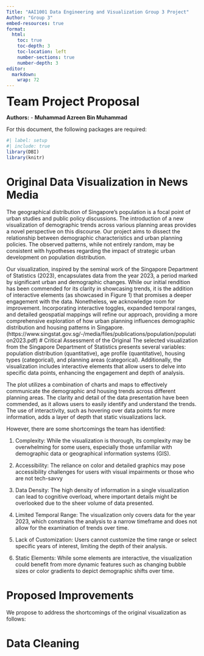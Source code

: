```yaml
---
Title: "AAI1001 Data Engineering and Visualization Group 3 Project"
Author: "Group 3"
embed-resources: true
format:
  html:
    toc: true
    toc-depth: 3
    toc-location: left
    number-sections: true
    number-depth: 3
editor: 
  markdown: 
    wrap: 72
---
```


<font size="6"> **Team Project Proposal** </font>

**Authors:** - **Muhammad Azreen Bin Muhammad**

For this document, the following packages are required:

```r
#| label: setup 
#| include: true
library(DBI)
library(knitr)
```

# Original Data Visualization in News Media

The geographical distribution of Singapore's population is a focal point
of urban studies and public policy discussions. The introduction of a
new visualization of demographic trends across various planning areas
provides a novel perspective on this discourse. Our project aims to
dissect the relationship between demographic characteristics and urban
planning policies. The observed patterns, while not entirely random, may
be consistent with hypotheses regarding the impact of strategic urban
development on population distribution.

Our visualization, inspired by the seminal work of the Singapore
Department of Statistics (2023), encapsulates data from the year 2023, a
period marked by significant urban and demographic changes. While our
initial rendition has been commended for its clarity in showcasing
trends, it is the addition of interactive elements (as showcased in
Figure 1) that promises a deeper engagement with the data. Nonetheless,
we acknowledge room for improvement. Incorporating interactive toggles,
expanded temporal ranges, and detailed geospatial mappings will refine
our approach, providing a more comprehensive exploration of how urban
planning influences demographic distribution and housing patterns in
Singapore.
(https://www.singstat.gov.sg/-/media/files/publications/population/population2023.pdf)
# Critical Assessment of the Original The selected visualization from
the Singapore Department of Statistics presents several variables:
population distribution (quantitative), age profile (quantitative),
housing types (categorical), and planning areas (categorical).
Additionally, the visualization includes interactive elements that allow
users to delve into specific data points, enhancing the engagement and
depth of analysis.

The plot utilizes a combination of charts and maps to effectively
communicate the demographic and housing trends across different planning
areas. The clarity and detail of the data presentation have been
commended, as it allows users to easily identify and understand the
trends. The use of interactivity, such as hovering over data points for
more information, adds a layer of depth that static visualizations lack.

However, there are some shortcomings the team has identified:

1.  Complexity: While the visualization is thorough, its complexity may
    be overwhelming for some users, especially those unfamiliar with
    demographic data or geographical information systems (GIS).

2.  Accessibility: The reliance on color and detailed graphics may pose
    accessibility challenges for users with visual impairments or those
    who are not tech-savvy

3.  Data Density: The high density of information in a single
    visualization can lead to cognitive overload, where important
    details might be overlooked due to the sheer volume of data
    presented.

4.  Limited Temporal Range: The visualization only covers data for the
    year 2023, which constrains the analysis to a narrow timeframe and
    does not allow for the examination of trends over time.

5.  Lack of Customization: Users cannot customize the time range or select specific years of
    interest, limiting the depth of their analysis.

6.  Static Elements: While some elements are interactive, the visualization could benefit
    from more dynamic features such as changing bubble sizes or color
    gradients to depict demographic shifts over time.

# Proposed Improvements

We propose to address the shortcomings of the original visualization as
follows:

# Data Cleaning
